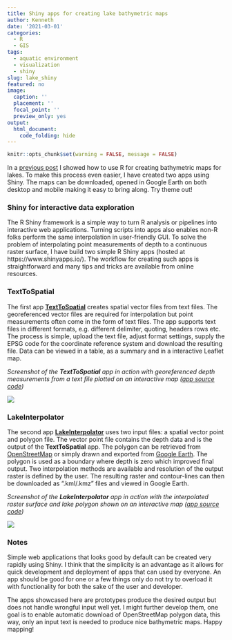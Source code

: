 ```yaml
---
title: Shiny apps for creating lake bathymetric maps
author: Kenneth
date: '2021-03-01'
categories:
  - R
  - GIS
tags:
  - aquatic environment
  - visualization
  - shiny
slug: lake_shiny
featured: no
image: 
  caption: ''
  placement: ''
  focal_point: ''
  preview_only: yes
output:
  html_document:
    code_folding: hide
---
```


```r
knitr::opts_chunk$set(warning = FALSE, message = FALSE)
```

In a [previous post](https://www.datainwater.com/post/lake_bathymetry/) I showed how to use R for creating bathymetric maps for lakes. To make this process even easier, I have created two apps using Shiny. The maps can be downloaded, opened in Google Earth on both desktop and mobile making it easy to bring along. Try theme out!

### Shiny for interactive data exploration

The R Shiny framework is a simple way to turn R analysis or pipelines into interactive web applications. Turning scripts into apps also enables non-R folks perform the same interpolation in user-friendly GUI. To solve the problem of interpolating point measurements of depth to a continuous raster surface, I have build two simple R Shiny  apps (hosted at https://www.shinyapps.io/). The workflow for creating such apps is straightforward and many tips and tricks are available from online resources.

### TextToSpatial

The first app [**TextToSpatial**](https://kennethtm.shinyapps.io/TextToSpatial/) creates spatial vector files from text files. The georeferenced vector files are required for interpolation but point measurements often come in the form of text files. The app supports text files in different formats, e.g. different delimiter, quoting, headers rows etc. The process is simple, upload the text file, adjust format settings, supply the EPSG code for the coordinate reference system and download the resulting file. Data can be viewed in a table, as a summary and in a interactive Leaflet map.

*Screenshot of the __TextToSpatial__ app in action with georeferenced depth measurements from a text file plotted on an interactive map ([app source code](https://github.com/KennethTM/datainwater/tree/master/content/post/lake_bathy_shiny/TextToSpatial.R))*

![](/img/app_text.png) 

### LakeInterpolator

The second app [**LakeInterpolator**](https://kennethtm.shinyapps.io/LakeInterpolator/) uses two input files: a spatial vector point and polygon file. The vector point file contains the depth data and is the output of the **TextToSpatial** app. The polygon can be retrieved from [OpenStreetMap](https://www.openstreetmap.org/) or simply drawn and exported from [Google Earth](https://www.google.com/earth/). The polygon is used as a boundary where depth is zero which improved final output. Two interpolation methods are available and resolution of the output raster is defined by the user. The resulting raster and contour-lines can then be downloaded as ".kml/.kmz" files and viewed in Google Earth. 

*Screenshot of the __LakeInterpolator__ app in action with the interpolated raster surface and lake polygon shown on an interactive map ([app source code](https://github.com/KennethTM/datainwater/tree/master/content/post/lake_bathy_shiny/LakeInterpolator.R))*

![](/img/app_interp.png) 

### Notes

Simple web applications that looks good by default can be created very rapidly using Shiny. I think that the simplicity is an advantage as it allows for quick development and deployment of apps that can used by everyone. An app should be good for one or a few things only do not try to overload it with functionality for both the sake of the user and developer. 

The apps showcased here are prototypes produce the desired output but does not handle wrongful input well yet. I might further develop them, one goal is to enable automatic download of OpenStreetMap polygon data, this way, only an input text is needed to produce nice bathymetric maps. Happy mapping!
